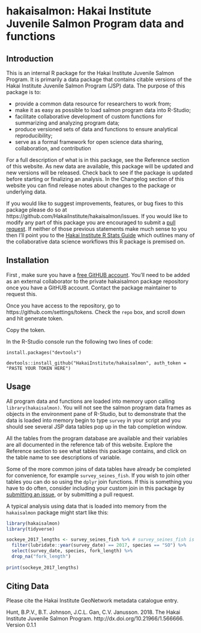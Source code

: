 # hakaisalmon: Hakai Institute Juvenile Salmon Program data and functions

## Introduction 

This is an internal R package for the Hakai Institute Juvenile Salmon Program. It is primarily a data package that contains citable versions of the Hakai Institute Juvenile Salmon Program (JSP) data. The purpose of this package is to:

* provide a common data resource for researchers to work from; 
* make it as easy as possible to load salmon program data into R-Studio;
* facilitate collaborative development of custom functions for summarizing and analyzing program data;
* produce versioned sets of data and functions to ensure analytical reproducibility;
* serve as a formal framework for open science data sharing, collaboration, and contribution

For a full description of what is in this package, see the Reference section of this website. As new data are available, this package will be updated and new versions will be released. Check back to see if the package is updated before starting or finalizing an analysis. In the Changelog section of this website you can find release notes about changes to the package or underlying data.

If you would like to suggest improvements, features, or bug fixes to this package please do so at https://github.com/HakaiInstitute/hakaisalmon/issues. If you would like to modify any part of this package you are encouraged to submit a [pull request](https://help.github.com/articles/about-pull-requests/). If neither of those previous statements make much sense to you then I'll point you to the [Hakai Institute R Stats Guide](https://goose.hakai.org/rguide/#) which outlines many of the collaborative data science workflows this R package is premised on.

## Installation

First , make sure you have a [free GitHUB account](https://github.com/join). You'll need to be added as an external collaborator to the private hakaisalmon package repository once you have a GitHUB account. Contact the package maintainer to request this.

Once you have access to the repository, go to https://github.com/settings/tokens. Check the `repo` box, and scroll down and hit generate token.

Copy the token.

In the R-Studio console run the following two lines of code:

`install.packages("devtools")`

`devtools::install_github("HakaiInstitute/hakaisalmon", auth_token = "PASTE YOUR TOKEN HERE")`

## Usage

All program data and functions are loaded into memory upon calling `library(hakaisalmon)`. You will not see the salmon program data frames as objects in the environment pane of R-Studio, but to demonstrate that the data is loaded into memory begin to type `survey` in your script and you should see several JSP data tables pop up in the tab completion window.

All the tables from the program database are available and their variables are all documented in the reference tab of this website. Explore the Reference section to see what tables this package contains, and click on the table name to see descriptions of variable.

Some of the more common joins of data tables have already be completed for convenience, for example `survey_seines_fish`. If you wish to join other tables you can do so using the `dplyr` join functions. If this is something you have to do often, consider including your custom join in this package by [submitting an issue](https://github.com/HakaiInstitute/hakaisalmon/issues), or by submitting a pull request.

A typical analysis using data that is loaded into memory from the `hakaisalmon` package might start like this:

```r
library(hakaisalmon)
library(tidyverse)
```

```r
sockeye_2017_lengths <- survey_seines_fish %>% # survey_seines_fish is already loaded into memory :)
  filter(lubridate::year(survey_date) == 2017, species == "SO") %>% 
  select(survey_date, species, fork_length) %>% 
  drop_na("fork_length")
  
print(sockeye_2017_lengths)
```

## Citing Data

Please cite the Hakai Institute GeoNetwork metadata catalogue entry.

Hunt, B.P.V., B.T. Johnson, J.C.L. Gan, C.V. Janusson. 2018. The Hakai Institute Juvenile Salmon Program. http://dx.doi.org/10.21966/1.566666. Version 0.1.1




